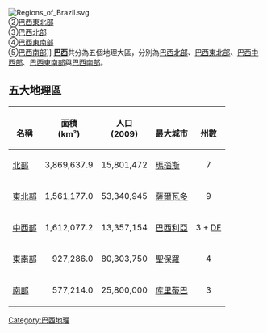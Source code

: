 {{unreferenced|time=2015-05-27T13:45:00+00:00}}
{{请求翻译|time=2015-05-27T13:45:00+00:00}}
[[File:Regions_of_Brazil.svg|thumb]] <br>②[[巴西東北部|巴西東北部]] <br>③[[巴西北部|巴西北部]] <br>④[[巴西東南部|巴西東南部]] <br>⑤[[巴西南部|巴西南部]]]]
'''[[巴西|巴西]]'''共分為五個地理大區，分別為[[巴西北部|巴西北部]]、[[巴西東北部|巴西東北部]]、[[巴西中西部|巴西中西部]]、[[巴西東南部|巴西東南部]]與[[巴西南部|巴西南部]]。

==五大地理區==
{| class="wikitable sortable" align=center
! <br />名稱<br />
! 面積<br>(km²)<br />
! 人口<br>(2009)<br />
! <br />最大城市
!<br />州數<br /> 
|-
| [[巴西北部|北部]]
|align=right| 3,869,637.9
|align=right| 15,801,472
| [[瑪瑙斯|瑪瑙斯]]
|align=center| 7
|-
| [[巴西東北部|東北部]]
|align=right| 1,561,177.0
|align=right| 53,340,945
| [[萨尔瓦多_(巴西)|薩爾瓦多]]
|align=center| 9
|-
| [[巴西中西部|中西部]]
|align=right|1,612,077.2
|align=right|13,357,154 
| [[巴西利亞|巴西利亞]]
|align=center| 3 + [[聯邦區_(巴西)|DF]]
|-
| [[巴西東南部|東南部]]
|align=right|927,286.0
|align=right|80,303,750 
| [[聖保羅_(巴西)|聖保羅]]
|align=center| 4
|-
| [[巴西南部|南部]]
|align=right|577,214.0
|align=right|25,800,000
| [[库里蒂巴|库里蒂巴]]
|align=center| 3
|}

[[Category:巴西地理|Category:巴西地理]]